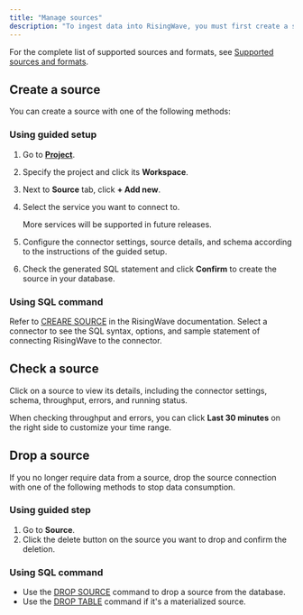 ```yaml
---
title: "Manage sources"
description: "To ingest data into RisingWave, you must first create a source. A source refers to an external data feed that RisingWave can read from. You can connect RisingWave to a variety of external sources like databases and message brokers. After a source is connected, you can create materialized views to perform analysis or sinks for data transformations."
---
```


For the complete list of supported sources and formats, see [Supported sources and formats](/docs/current/sql-create-source/#supported-sources).

## Create a source

You can create a source with one of the following methods:

### Using guided setup

1. Go to [**Project**](https://cloud.risingwave.com/project/home/).
2. Specify the project and click its **Workspace**.
3. Next to **Source** tab, click **\+ Add new**.
4. Select the service you want to connect to.
    <Info>

    More services will be supported in future releases.

    </Info>
5. Configure the connector settings, source details, and schema according to the instructions of the guided setup.
6. Check the generated SQL statement and click **Confirm** to create the source in your database.

### Using SQL command

Refer to [CREARE SOURCE](/docs/current/sql-create-source/#supported-sources) in the RisingWave documentation. Select a connector to see the SQL syntax, options, and sample statement of connecting RisingWave to the connector.

## Check a source

Click on a source to view its details, including the connector settings, schema, throughput, errors, and running status.

<Tip>

When checking throughput and errors, you can click **Last 30 minutes** on the right side to customize your time range.

</Tip>

## Drop a source

If you no longer require data from a source, drop the source connection with one of the following methods to stop data consumption.

### Using guided step

1. Go to **Source**.
2. Click the delete button on the source you want to drop and confirm the deletion.

### Using SQL command

* Use the [DROP SOURCE](/docs/current/sql-drop-source/) command to drop a source from the database.
* Use the [DROP TABLE](/docs/current/sql-drop-table/) command if it's a materialized source.
